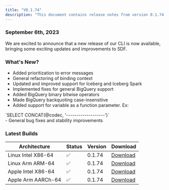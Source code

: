 ```yaml
---
title: "V0.1.74"
description: "This document contains release notes from version 0.1.74 of SDF."
---
```

### September 6th, 2023

We are excited to announce that a new release of our CLI is now available, bringing some exciting updates and improvements to SDF.

### What's New?
- Added prioritization to error messages
- General refactoring of binding context 
- Updated and improved support for Iceberg and Iceberg Spark 
- Implemented fixes for general BigQuery support 
- Added BigQuery binary bitwise operators 
- Made BigQuery backquoting case-insensitive 
- Added support for variable as a function parameter. Ex:
<div>
`SELECT CONCAT(@codec, '-------------------')`
</div>
- General bug fixes and stability improvements


### Latest Builds 

| Architecture           | Status | Version | Download |
| ---------------------- | ------ | ------- | -------- |
| Linux Intel X86-64     |   ✅   | 0.1.74  | [Download](https://cdn.sdf.com/releases/download/sdf-v0.1.74-x86_64-unknown-linux-musl.tar.gz) |
| Linux Arm ARM-64       |   ✅   | 0.1.74  | [Download](https://cdn.sdf.com/releases/download/sdf-v0.1.74-arm-unknown-linux-gnueabihf.tar.gz) |
| Apple Intel X86-64     |   ✅   | 0.1.74  | [Download](https://cdn.sdf.com/releases/download/sdf-v0.1.74-x86_64-apple-darwin.tar.gz) |
| Apple Arm AARCh-64     |   ✅   | 0.1.74  | [Download](https://cdn.sdf.com/releases/download/sdf-v0.1.74-aarch64-apple-darwin.tar.gz) |
